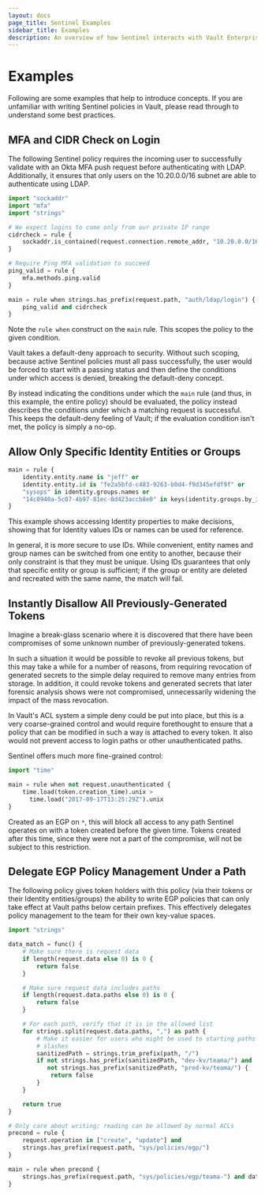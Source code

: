```yaml
---
layout: docs
page_title: Sentinel Examples
sidebar_title: Examples
description: An overview of how Sentinel interacts with Vault Enterprise.
---
```


# Examples

Following are some examples that help to introduce concepts. If you are
unfamiliar with writing Sentinel policies in Vault, please read through to
understand some best practices.

## MFA and CIDR Check on Login

The following Sentinel policy requires the incoming user to successfully
validate with an Okta MFA push request before authenticating with LDAP.
Additionally, it ensures that only users on the 10.20.0.0/16 subnet are able to
authenticate using LDAP.

```python
import "sockaddr"
import "mfa"
import "strings"

# We expect logins to come only from our private IP range
cidrcheck = rule {
    sockaddr.is_contained(request.connection.remote_addr, "10.20.0.0/16")
}

# Require Ping MFA validation to succeed
ping_valid = rule {
    mfa.methods.ping.valid
}

main = rule when strings.has_prefix(request.path, "auth/ldap/login") {
    ping_valid and cidrcheck
}
```

Note the `rule when` construct on the `main` rule. This scopes the policy to
the given condition.

Vault takes a default-deny approach to security. Without such scoping, because
active Sentinel policies must all pass successfully, the user would be forced
to start with a passing status and then define the conditions under which
access is denied, breaking the default-deny concept.

By instead indicating the conditions under which the `main` rule (and thus, in
this example, the entire policy) should be evaluated, the policy instead
describes the conditions under which a matching request is successful. This
keeps the default-deny feeling of Vault; if the evaluation condition isn't met,
the policy is simply a no-op.

## Allow Only Specific Identity Entities or Groups

```python
main = rule {
    identity.entity.name is "jeff" or
    identity.entity.id is "fe2a5bfd-c483-9263-b0d4-f9d345efdf9f" or
    "sysops" in identity.groups.names or
    "14c0940a-5c07-4b97-81ec-0d423accb8e0" in keys(identity.groups.by_id)
}
```

This example shows accessing Identity properties to make decisions, showing
that for Identity values IDs or names can be used for reference.

In general, it is more secure to use IDs. While convenient, entity names and
group names can be switched from one entity to another, because their only
constraint is that they must be unique. Using IDs guarantees that only that
specific entity or group is sufficient; if the group or entity are deleted and
recreated with the same name, the match will fail.

## Instantly Disallow All Previously-Generated Tokens

Imagine a break-glass scenario where it is discovered that there have been
compromises of some unknown number of previously-generated tokens.

In such a situation it would be possible to revoke all previous tokens, but
this may take a while for a number of reasons, from requiring revocation of
generated secrets to the simple delay required to remove many entries from
storage. In addition, it could revoke tokens and generated secrets that later
forensic analysis shows were not compromised, unnecessarily widening the impact
of the mass revocation.

In Vault's ACL system a simple deny could be put into place, but this is a very
coarse-grained control and would require forethought to ensure that a policy
that can be modified in such a way is attached to every token. It also would
not prevent access to login paths or other unauthenticated paths.

Sentinel offers much more fine-grained control:

```python
import "time"

main = rule when not request.unauthenticated {
    time.load(token.creation_time).unix >
      time.load("2017-09-17T13:25:29Z").unix
}
```

Created as an EGP on `*`, this will block all access to any path Sentinel
operates on with a token created before the given time. Tokens created after
this time, since they were not a part of the compromise, will not be subject to
this restriction.

## Delegate EGP Policy Management Under a Path

The following policy gives token holders with this policy (via their tokens or
their Identity entities/groups) the ability to write EGP policies that can only
take effect at Vault paths below certain prefixes. This effectively delegates
policy management to the team for their own key-value spaces.

```python
import "strings"

data_match = func() {
    # Make sure there is request data
    if length(request.data else 0) is 0 {
        return false
    }

    # Make sure request data includes paths
    if length(request.data.paths else 0) is 0 {
        return false
    }

    # For each path, verify that it is in the allowed list
    for strings.split(request.data.paths, ",") as path {
        # Make it easier for users who might be used to starting paths with
        # slashes
        sanitizedPath = strings.trim_prefix(path, "/")
        if not strings.has_prefix(sanitizedPath, "dev-kv/teama/") and
           not strings.has_prefix(sanitizedPath, "prod-kv/teama/") {
            return false
        }
    }

    return true
}

# Only care about writing; reading can be allowed by normal ACLs
precond = rule {
    request.operation in ["create", "update"] and
    strings.has_prefix(request.path, "sys/policies/egp/")
}

main = rule when precond {
    strings.has_prefix(request.path, "sys/policies/egp/teama-") and data_match()
}
```
